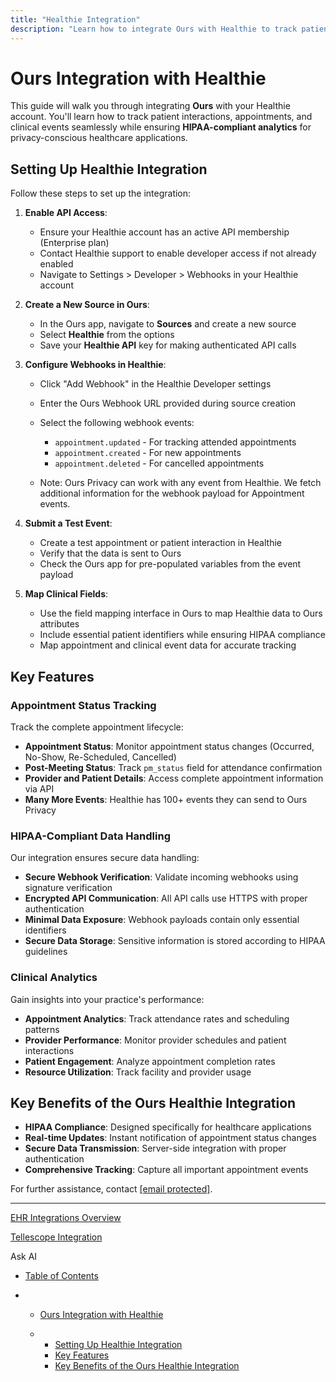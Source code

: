 ```yaml
---
title: "Healthie Integration"
description: "Learn how to integrate Ours with Healthie to track patient interactions, appointments, and clinical events effortlessly while maintaining privacy and HIPAA compliance."
---
```


# Ours Integration with Healthie

This guide will walk you through integrating **Ours** with your Healthie account. You'll learn how to track patient interactions, appointments, and clinical events seamlessly while ensuring **HIPAA-compliant analytics** for privacy-conscious healthcare applications.

## Setting Up Healthie Integration

Follow these steps to set up the integration:

1. **Enable API Access**:

   * Ensure your Healthie account has an active API membership (Enterprise plan)
   * Contact Healthie support to enable developer access if not already enabled
   * Navigate to Settings > Developer > Webhooks in your Healthie account

2. **Create a New Source in Ours**:

   * In the Ours app, navigate to **Sources** and create a new source
   * Select **Healthie** from the options
   * Save your **Healthie API** key for making authenticated API calls

3. **Configure Webhooks in Healthie**:

   * Click "Add Webhook" in the Healthie Developer settings

   * Enter the Ours Webhook URL provided during source creation

   * Select the following webhook events:

     * `appointment.updated` - For tracking attended appointments
     * `appointment.created` - For new appointments
     * `appointment.deleted` - For cancelled appointments

   * Note: Ours Privacy can work with any event from Healthie. We fetch additional information for the webhook payload for Appointment events.

4. **Submit a Test Event**:

   * Create a test appointment or patient interaction in Healthie
   * Verify that the data is sent to Ours
   * Check the Ours app for pre-populated variables from the event payload

5. **Map Clinical Fields**:

   * Use the field mapping interface in Ours to map Healthie data to Ours attributes
   * Include essential patient identifiers while ensuring HIPAA compliance
   * Map appointment and clinical event data for accurate tracking

## Key Features

### Appointment Status Tracking

Track the complete appointment lifecycle:

* **Appointment Status**: Monitor appointment status changes (Occurred, No-Show, Re-Scheduled, Cancelled)
* **Post-Meeting Status**: Track `pm_status` field for attendance confirmation
* **Provider and Patient Details**: Access complete appointment information via API
* **Many More Events**: Healthie has 100+ events they can send to Ours Privacy

### HIPAA-Compliant Data Handling

Our integration ensures secure data handling:

* **Secure Webhook Verification**: Validate incoming webhooks using signature verification
* **Encrypted API Communication**: All API calls use HTTPS with proper authentication
* **Minimal Data Exposure**: Webhook payloads contain only essential identifiers
* **Secure Data Storage**: Sensitive information is stored according to HIPAA guidelines

### Clinical Analytics

Gain insights into your practice's performance:

* **Appointment Analytics**: Track attendance rates and scheduling patterns
* **Provider Performance**: Monitor provider schedules and patient interactions
* **Patient Engagement**: Analyze appointment completion rates
* **Resource Utilization**: Track facility and provider usage

## Key Benefits of the Ours Healthie Integration

* **HIPAA Compliance**: Designed specifically for healthcare applications
* **Real-time Updates**: Instant notification of appointment status changes
* **Secure Data Transmission**: Server-side integration with proper authentication
* **Comprehensive Tracking**: Capture all important appointment events

For further assistance, contact [\[email protected\]](/cdn-cgi/l/email-protection#61121411110e1315210e141312111308170002184f020e0c).

***

[EHR Integrations Overview](/docs/ehr-integrations)

[Tellescope Integration](/docs/tellescope)

Ask AI

* [Table of Contents](#)

* * [Ours Integration with Healthie](#ours-integration-with-healthie)

  * * [Setting Up Healthie Integration](#setting-up-healthie-integration)
    * [Key Features](#key-features)
    * [Key Benefits of the Ours Healthie Integration](#key-benefits-of-the-ours-healthie-integration)
